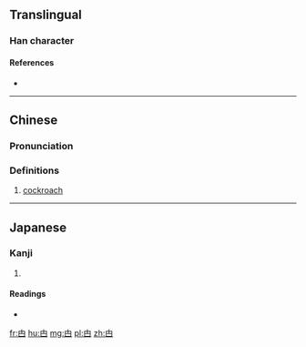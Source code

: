 ==Translingual==

===Han character===
{{Han char|rn=102|rad=田|as=00|sn=5|four=|canj=中日 (LA)}}

====References====
* {{Han ref|kx=0759.001|dkj=21727|hdz=42527.010|uh=7534|ud=30004}}

----

==Chinese==
{{zh-hanzi-box|[[甴]]}}

===Pronunciation===
{{zh-pron
|m=zhá
|c=gaat6,zaat6
|mc=
|oc=
|ma=
|cat=n
}}

===Definitions===

# {{label|zh|Cantonese}} [[cockroach]]

----

==Japanese==

===Kanji===
{{ja-kanji|grade=|rs=田00}}

# {{defn|lang=ja|sort=田00}}

====Readings====
* {{ja-readings|on=[[そう]] (sō)|kun=}}

[[fr:甴]]
[[hu:甴]]
[[mg:甴]]
[[pl:甴]]
[[zh:甴]]